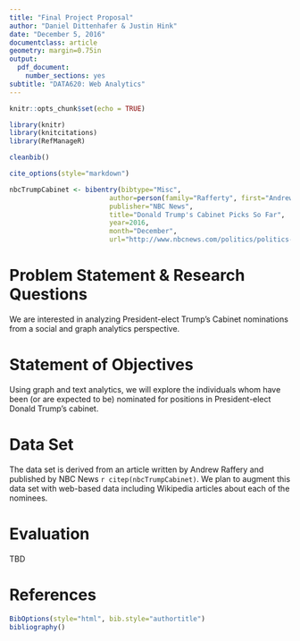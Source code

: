 ```yaml
---
title: "Final Project Proposal"
author: "Daniel Dittenhafer & Justin Hink"
date: "December 5, 2016"
documentclass: article 
geometry: margin=0.75in
output: 
  pdf_document:
    number_sections: yes
subtitle: "DATA620: Web Analytics"
---
```


```r
knitr::opts_chunk$set(echo = TRUE)
```

```r
library(knitr)
library(knitcitations)
library(RefManageR)

cleanbib()

cite_options(style="markdown")

nbcTrumpCabinet <- bibentry(bibtype="Misc",
                         author=person(family="Rafferty", first="Andrew"),
                         publisher="NBC News",
                         title="Donald Trump's Cabinet Picks So Far",
                         year=2016,
                         month="December",
                         url="http://www.nbcnews.com/politics/politics-news/donald-trump-s-cabinet-picks-so-far-n690296")

```

# Problem Statement & Research Questions

We are interested in analyzing President-elect Trump's Cabinet nominations from a social and graph analytics perspective. 

# Statement of Objectives

Using graph and text analytics, we will explore the individuals whom have been (or are expected to be) nominated for
positions in President-elect Donald Trump's cabinet.

# Data Set

The data set is derived from an article written by Andrew Raffery and published by NBC News `r citep(nbcTrumpCabinet)`. We plan to augment this data set with web-based data including Wikipedia articles about each
of the nominees.


# Evaluation

TBD

# References

```r
BibOptions(style="html", bib.style="authortitle")
bibliography()
```
